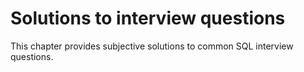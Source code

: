 
# Solutions to interview questions

This chapter provides subjective solutions to common SQL interview questions. 